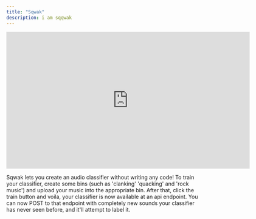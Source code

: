 ```yaml
---
title: "Sqwak"
description: i am sqqwak
---
```


<div style={{ borderRadius: "100px" }}>
  <iframe
    title="vimeo-player"
    src="https://player.vimeo.com/video/850298237?h=aa289faf1c"
    width="640"
    height="360"
    frameBorder="0"
    allowFullScreen
  ></iframe>
</div>

Sqwak lets you create an audio classifier without writing any code! To train your classifier, create some bins (such as 'clanking' 'quacking' and 'rock music') and upload your music into the appropriate bin. After that, click the train button and voila, your classifier is now available at an api endpoint. You can now POST to that endpoint with completely new sounds your classifier has never seen before, and it'll attempt to label it.
